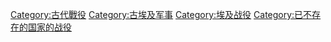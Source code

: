 [[Category:古代戰役|Category:古代戰役]]
[[Category:古埃及军事|Category:古埃及军事]]
[[Category:埃及战役|Category:埃及战役]]
[[Category:已不存在的国家的战役|Category:已不存在的国家的战役]]